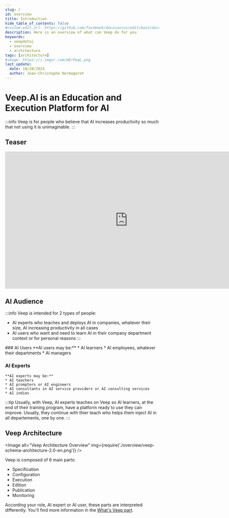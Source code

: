 ```yaml
---
slug: /
id: overview
title: Introduction
hide_table_of_contents: false
#custom_edit_url: https://github.com/facebook/docusaurus/edit/main/docs/api-doc-markdown.md
description: Here is an overview of what can Veep do for you
keywords:
  - veepdotai
  - overview
  - architecture
tags: [architecture]
#image: https://i.imgur.com/mErPwqL.png
last_update:
  date: 10/28/2024
  author: Jean-Christophe Kermagoret
---
```


# Veep.AI is an Education and Execution Platform for AI

:::info
Veep is for people who believe that AI increases productivity so much that not using it is unimaginable.
:::

## Teaser
<center>
<iframe width="800" height="448" title="YouTube video player"
  src="https://www.youtube.com/embed/e6Zw30R8CWU?si=LNRzUtEzPjf_5oAE"
  frameborder="0" allow="accelerometer; autoplay; clipboard-write; encrypted-media; gyroscope; picture-in-picture; web-share"
  referrerpolicy="strict-origin-when-cross-origin" allowfullscreen>
</iframe>
</center>

## AI Audience

:::info
Veep is intended for 2 types of people:
* AI experts who teaches and deploys AI in companies, whatever their size, AI increasing productivity in all cases
* AI users who want and need to learn AI in their company department context or for personal reasons
:::

<Columns> 
  <Column className='text--left'>
### AI Users
    **AI users may be:**
    * AI learners
    * AI employees, whatever their departments
    * AI managers
  </Column>
  <Column className='vertical-align--center text--left'>

### AI Experts
    **AI experts may be:**
    * AI teachers
    * AI prompters or AI engineers
    * AI consultants in AI service providers or AI consulting services
    * AI indies

  </Column>
</Columns>

:::tip
Usually, with Veep, AI experts teaches on Veep so AI learners, at the end of their training program, have a platform ready to use they can improve. Usually, they continue with thier teach who helps them inject AI in all departements, one by one. 
:::

## Veep Architecture

<div class="zoom">


<Image alt="Veep Architecture Overview" img={require('./overview/veep-schema-architecture-2.0-en.png')} />

</div>

Veep is composed of 6 main parts: 

* Specification
* Configuration
* Execution
* Edition
* Publication
* Monitoring

According your role, AI expert or AI user, these parts are interpreted differently. You'll find more information in the [What's Veep part](app/part-overview).